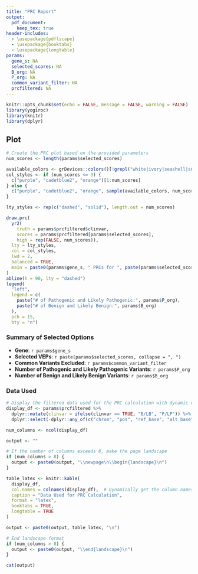 ```yaml
---
title: "PRC Report"
output:
  pdf_document:
    keep_tex: true
header-includes:
  - \usepackage{pdflscape}
  - \usepackage{booktabs}
  - \usepackage{longtable}
params:
  gene_s: NA
  selected_scores: NA
  B_org: NA
  P_org: NA
  common_variant_filter: NA
  prcfiltered: NA
---
```


```r
knitr::opts_chunk$set(echo = FALSE, message = FALSE, warning = FALSE)
library(yogiroc)
library(knitr)
library(dplyr)
```

## Plot

```r
# Create the PRC plot based on the provided parameters
num_scores <- length(params$selected_scores)

available_colors <- grDevices::colors()[!grepl("white|ivory|seashell|snow|honeydew|azure|aliceblue|mintcream|ghostwhite", grDevices::colors(), ignore.case = TRUE)]
col_styles <- if (num_scores <= 3) {
  c("purple", "cadetblue2", "orange")[1:num_scores]
} else {
  c("purple", "cadetblue2", "orange", sample(available_colors, num_scores - 3))
}

lty_styles <- rep(c("dashed", "solid"), length.out = num_scores)

draw.prc(
  yr2(
    truth = params$prcfiltered$clinvar, 
    scores = params$prcfiltered[params$selected_scores], 
    high = rep(FALSE, num_scores)), 
  lty = lty_styles,
  col = col_styles,
  lwd = 2,
  balanced = TRUE,
  main = paste0(params$gene_s, " PRCs for ", paste(params$selected_scores, collapse = ", "))
)
abline(h = 90, lty = "dashed")
legend(
  "left", 
  legend = c(
    paste("# of Pathogenic and Likely Pathogenic:", params$P_org),
    paste("# of Benign and Likely Benign:", params$B_org)
  ),
  pch = 15,
  bty = "n")

```


### Summary of Selected Options

- **Gene**: `r params$gene_s`
- **Selected VEPs**: `r paste(params$selected_scores, collapse = ", ")`
- **Common Variants Excluded**: `r params$common_variant_filter`
- **Number of Pathogenic and Likely Pathogenic Variants**: `r params$P_org`
- **Number of Benign and Likely Benign Variants**: `r params$B_org`

### Data Used

```r
# Display the filtered data used for the PRC calculation with dynamic columns
display_df <- params$prcfiltered %>%
  dplyr::mutate(clinvar = ifelse(clinvar == TRUE, "B/LB", "P/LP")) %>%
  dplyr::select(-dplyr::any_of(c("chrom", "pos", "ref_base", "alt_base", "base__gene"))) # Condenses the table

num_columns <- ncol(display_df)

output <- ""

# If the number of columns exceeds 8, make the page landscape
if (num_columns > 8) {
  output <- paste0(output, "\\newpage\n\\begin{landscape}\n")
}

table_latex <- knitr::kable(
  display_df, 
  col.names = colnames(display_df),  # Dynamically get the column names
  caption = "Data Used for PRC Calculation",
  format = "latex",
  booktabs = TRUE,
  longtable = TRUE
)

output <- paste0(output, table_latex, "\n")

# End landscape format
if (num_columns > 8) {
  output <- paste0(output, "\\end{landscape}\n")
}

cat(output)

```


